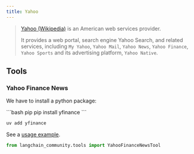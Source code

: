 ```yaml
---
title: Yahoo
---
```


>[Yahoo (Wikipedia)](https://en.wikipedia.org/wiki/Yahoo) is an American web services provider.
>
> It provides a web portal, search engine Yahoo Search, and related
> services, including `My Yahoo`, `Yahoo Mail`, `Yahoo News`,
> `Yahoo Finance`, `Yahoo Sports` and its advertising platform, `Yahoo Native`.


## Tools

### Yahoo Finance News

We have to install a python package:

<CodeGroup>
```bash pip
pip install yfinance
```

```bash uv
uv add yfinance
```
</CodeGroup>

See a [usage example](/oss/integrations/tools/yahoo_finance_news).


```python
from langchain_community.tools import YahooFinanceNewsTool
```
